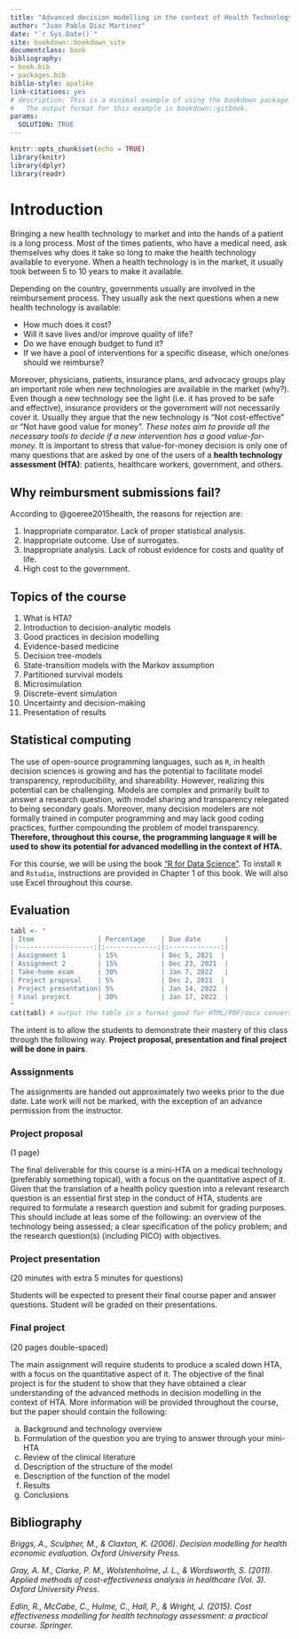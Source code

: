 ```yaml
--- 
title: "Advanced decision modelling in the context of Health Technology Assessment"
author: "Juan Pablo Diaz Martinez"
date: "`r Sys.Date()`"
site: bookdown::bookdown_site
documentclass: book
bibliography:
- book.bib
- packages.bib
biblio-style: apalike
link-citations: yes
# description: This is a minimal example of using the bookdown package to write a book.
#   The output format for this example is bookdown::gitbook.
params:
  SOLUTION: TRUE
---
```


```r
knitr::opts_chunk$set(echo = TRUE)
library(knitr)
library(dplyr)
library(readr)
```

# Introduction {-}

Bringing a new health technology to market and into the hands of a patient is a long process. Most of the times patients, who have a medical need, ask themselves why does it take so long to make the health technology available to everyone. When a health technology is in the market, it usually took between 5 to 10 years to make 
it available.

Depending on the country, governments usually are involved in the reimbursement process. They usually ask the next questions when a new health technology is available:

* How much does it cost?
* Will it save lives and/or improve quality of life?
* Do we have enough budget to fund it?
* If we have a pool of interventions for a specific disease, which one/ones should we reimburse?

Moreover, physicians, patients, insurance plans, and advocacy groups play an important role when new technologies are available in the market (why?). Even though a new technology see the light (i.e. it has proved to be safe and effective), insurance providers or the government will not necessarily cover it. Usually they argue that the new technology is "Not cost-effective" or "Not have good value for money". *These notes aim to provide all the necessary tools to decide if a new intervention has a good value-for-money.* It is important to stress that value-for-money decision is only one of many questions that are asked by one of the users of a **health technology assessment (HTA)**: patients, healthcare workers, government, and others.  

## Why reimbursment submissions fail? {-}

According to @goeree2015health, the reasons for rejection are:

1. Inappropriate comparator. Lack of proper statistical analysis.
2. Inappropriate outcome. Use of surrogates.
3. Inappropriate analysis. Lack of robust evidence for costs and quality of life.
4. High cost to the government. 

## Topics of the course {-}

1. What is HTA?
2. Introduction to decision-analytic models
3. Good practices in decision modelling
4. Evidence-based medicine
5. Decision tree-models
6. State-transition models with the Markov assumption
7. Partitioned survival models
8. Microsimulation
9. Discrete-event simulation
10. Uncertainty and decision-making
11. Presentation of results

## Statistical computing {-}

The use of open-source programming languages, such as `R`, in health decision sciences is growing and has the potential to facilitate model transparency, reproducibility, and shareability. However, realizing this potential can be challenging. Models are complex and primarily built to answer a research question, with model sharing and transparency relegated to being secondary goals. Moreover, many decision modelers are not formally trained in computer programming and may lack good coding practices, further compounding the problem of model transparency. **Therefore, throughout this course, the programming language `R` will be used to show its potential for advanced modelling in the context of HTA.**

For this course, we will be using the book ["R for Data Science"](https://r4ds.had.co.nz/). To install `R` and `Rstudio`, instructions are provided in Chapter 1 of this book. We will also use Excel throughout this course.

## Evaluation {-}

```r
tabl <- " 
| Item                | Percentage    | Due date      |
|:-------------------:|:-------------:|:-------------:|
| Assignment 1        | 15%           | Dec 5, 2021  |  
| Assignment 2        | 15%           | Dec 23, 2021  |  
| Take-home exam      | 30%           | Jan 7, 2022   |
| Project proposal    | 5%            | Dec 2, 2021  | 
| Project presentation| 5%            | Jan 14, 2022  | 
| Final project       | 30%           | Jan 17, 2022  | 
"
cat(tabl) # output the table in a format good for HTML/PDF/docx conversion
```

The intent is to  allow the students to demonstrate their mastery of this class through the following way. **Project proposal, presentation and final project will be done in pairs**.

### Asssignments {-}

The assignments are handed out approximately two weeks prior to the due date. Late work will not be marked, with the exception of an advance permission from the instructor.

### Project proposal {-}

(1 page)

The final deliverable for this course is a mini-HTA on a medical technology (preferably something  topical), with a focus on the quantitative aspect of it. Given that  the  translation of a health policy question into a relevant research question is an essential first step in the conduct of HTA, students are  required to formulate a research  question and submit for grading purposes. This should include at leas some of the following: an overview of the technology being assessed; a clear specification of the policy problem; and the research question(s) (including PICO) with objectives.

### Project presentation {-}

(20 minutes with extra 5 minutes for questions)

Students will be expected to present their final course paper and answer questions. Student will be graded on their presentations.

### Final project {-}

(20 pages double-spaced)

The main assignment will require students to produce a scaled down HTA, with a focus on the quantitative aspect of it. The objective of the final project is for the student to show that they have obtained a clear understanding of the advanced methods in decision modelling in the context of HTA. More information will be provided throughout the course, but the paper should contain the following:

a) Background and technology overview
b) Formulation of the question you are trying to answer through your mini-HTA
c) Review of the clinical literature
d) Description of the structure of the model
e) Description of the function of the model
f) Results
g) Conclusions

## Bibliography {-}

*Briggs, A., Sculpher, M., & Claxton, K. (2006). Decision modelling for health economic evaluation. Oxford University Press.*

*Gray, A. M., Clarke, P. M., Wolstenholme, J. L., & Wordsworth, S. (2011). Applied methods of cost-effectiveness analysis in healthcare (Vol. 3). Oxford University Press.*

*Edlin, R., McCabe, C., Hulme, C., Hall, P., & Wright, J. (2015). Cost effectiveness modelling for health technology assessment: a practical course. Springer.*





